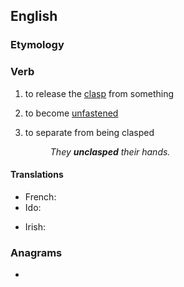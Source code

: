 ==English==

===Etymology===
{{prefix|en|un|clasp}}

===Verb===
{{en-verb}}

# {{lb|en|transitive}} to release the [[clasp]] from something
# {{lb|en|intransitive}} to become [[unfastened]]
# {{lb|en|transitive}} to separate from being clasped
#: ''They '''unclasped''' their hands.''

====Translations====
{{trans-top|to release the clasp from something}}
* French: {{t+|fr|dégrafer}}
* Ido: {{t+|io|desagrafagar}}
{{trans-mid}}
* Irish: {{t|ga|dínasc}}
{{trans-bottom}}

===Anagrams===
* {{anagrams|en|a=aclnpsu|unclaps}}